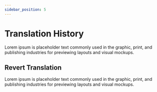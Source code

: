 ```yaml
---
sidebar_position: 5
---
```


# Translation History

Lorem ipsum is placeholder text commonly used in the graphic, print, and publishing industries for previewing layouts and visual mockups.

## Revert Translation

Lorem ipsum is placeholder text commonly used in the graphic, print, and publishing industries for previewing layouts and visual mockups.
